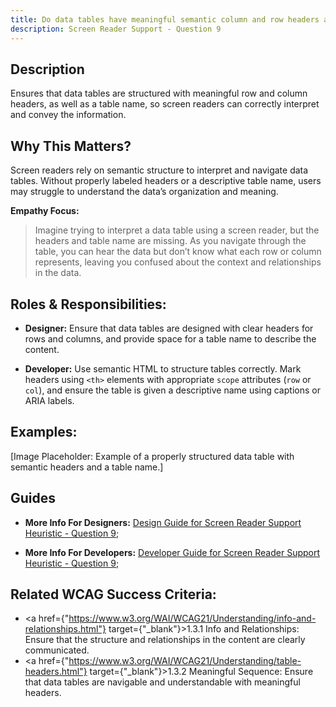```yaml
---
title: Do data tables have meaningful semantic column and row headers as well as a table name?
description: Screen Reader Support - Question 9
---
```


## Description

Ensures that data tables are structured with meaningful row and column headers, as well as a table name, so screen readers can correctly interpret and convey the information.

## Why This Matters?

Screen readers rely on semantic structure to interpret and navigate data tables. Without properly labeled headers or a descriptive table name, users may struggle to understand the data’s organization and meaning.

**Empathy Focus:**
> Imagine trying to interpret a data table using a screen reader, but the headers and table name are missing. As you navigate through the table, you can hear the data but don’t know what each row or column represents, leaving you confused about the context and relationships in the data.

## Roles & Responsibilities:

- **Designer:** Ensure that data tables are designed with clear headers for rows and columns, and provide space for a table name to describe the content.

- **Developer:** Use semantic HTML to structure tables correctly. Mark headers using `<th>` elements with appropriate `scope` attributes (`row` or `col`), and ensure the table is given a descriptive name using captions or ARIA labels.

## Examples:

[Image Placeholder: Example of a properly structured data table with semantic headers and a table name.]

## Guides

- **More Info For Designers:** <a href="/docs/design-guide/screen-reader-support/question-9">Design Guide for Screen Reader Support Heuristic - Question 9;</a>

- **More Info For Developers:** <a href="/docs/developer-guide/screen-reader-support/question-9">Developer Guide for Screen Reader Support Heuristic - Question 9;</a>

## Related WCAG Success Criteria:

- <a href={"https://www.w3.org/WAI/WCAG21/Understanding/info-and-relationships.html"} target={"_blank"}>1.3.1 Info and Relationships</a>: Ensure that the structure and relationships in the content are clearly communicated.
- <a href={"https://www.w3.org/WAI/WCAG21/Understanding/table-headers.html"} target={"_blank"}>1.3.2 Meaningful Sequence</a>: Ensure that data tables are navigable and understandable with meaningful headers.

